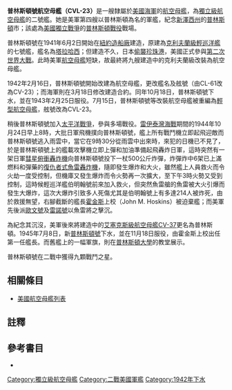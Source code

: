 {{refimprove|time=2020-02-01T18:20:01+00:00}}
{{主條目消歧義|注意：'''普林斯頓號'''也可指'''[[普林斯頓號航空母艦_(CV-37)|普林斯頓號航空母艦 (CV-37)]]'''。}}
{{noteTA
|G1=Military
|G2=Shipname
|G3=Aero
|G4=地名
}}
{{軍艦模板
|名稱= 普林斯頓 [[File:Flag_of_the_United_States.svg|30px]]<br />USS Princeton CVL-23
|圖片= [[File:Aft_view_of_USS_Princeton_(CV-23)_underway_on_28_March_1943_(19-N-42904).jpg|280px]]
|照片說明=普林斯頓號在費城造船廠外海。攝於1943年3月28日。
|艦種= [[航空母艦|航空母艦]]
|艦級= [[獨立級航空母艦|獨立級]]（2號艦）
|製造= [[紐約造船廠|紐約造船廠]]
|動工= 1941年6月2日
|下水= 1942年10月18日
|服役= 1943年2月25日
|退役= 
|結局= 1944年10月24日於[[雷伊泰灣海戰|雷伊泰灣海戰]]重創後被美軍自沉
|除籍= 1944年11月13日 
|標準= 一般：11,000噸<br />作戰：14,220噸
|滿載= 15,100噸
|長度= 整體：622呎6吋<br />水線：600呎
|闊度= 整體：109呎2吋<br />水線：71呎6吋
|吃水= 排水14,751噸時：約24呎
|極速= 31.6節<br />試航：31.46節
|鍋爐= 4座鍋爐<br />4座600千瓦蒸汽輪機<br />2座250千瓦柴油輪機<br />4軸
|出力= 設計：100,000軸馬力<br />試航：106,001軸馬力
|續航= 12,500海哩/15節<br />服役：8,325海哩/15節
|乘員= 140名軍官<br />1,321名水兵
|裝甲= 防護甲板：2吋<br />防水壁：3.75至5吋<br>舵機：0.75吋至5吋
|艦載機= 12架[[戰機|戰機]]<br>9架[[魚雷轟炸機|魚雷轟炸機]]<br>9架[[俯衝轟炸機|俯衝轟炸機]]
|裝備= 2門4聯裝[[波佛斯40毫米高射砲|40毫米高射砲]]<br />8門2聯裝40毫米高射砲<br />16挺20毫米機炮
|其它= 2座升降台<br />1座彈射器<br />模版參考來源：<ref>{{Harvnb|Friedman|1983|p=403}}獨立級配置，數據僅以設計及建造時為準。</ref>}}

'''普林斯頓號航空母艦（CVL-23）'''是一艘隸屬於[[美國海軍|美國海軍]]的[[航空母艦|航空母艦]]，為[[獨立級航空母艦|獨立級航空母艦]]的二號艦。她是美軍第四艘以普林斯頓為名的軍艦，紀念[[新澤西州|新澤西州]]的[[普林斯頓_(新澤西州)|普林斯頓]]市；該處為[[美國獨立戰爭|美國獨立戰爭]]的[[普林斯頓戰役|普林斯頓戰役]]戰場。

普林斯頓號在1941年6月2日開始在[[紐約造船廠|紐約造船廠]]建造，原建為[[克利夫蘭級輕巡洋艦|克利夫蘭級輕巡洋艦]]的七號艦，艦名為[[塔拉哈西|塔拉哈西]]；但建造不久，日本[[偷襲珍珠港|偷襲珍珠港]]，美國正式參與[[第二次世界大戰|第二次世界大戰]]。此時美軍[[航空母艦|航空母艦]]短缺，故最終將九艘建造中的克利夫蘭級改裝為航空母艦。

1942年2月16日，普林斯頓號開始改建為航空母艦，更改艦名及舷號（由CL-61改為CV-23）；而海軍則在3月18日修改建造合約。同年10月18日，普林斯頓號下水，並在1943年2月25日服役。7月15日，普林斯頓號等改裝航空母艦被重編為[[輕型航空母艦|輕型航空母艦]]，舷號改為CVL-23。

稍後普林斯頓號加入[[太平洋戰爭|太平洋戰爭]]，參與多場戰役。[[雷伊泰灣海戰|雷伊泰灣海戰]]期間的1944年10月24日早上8時，大批日軍飛機撲向普林斯頓號，艦上所有戰鬥機立即起飛迎敵而普林斯頓號逃入雨雲中，當它在9時30分從雨雲中出來時，來犯的日機已不見了，於是普林斯頓號上的艦載攻擊機立即上彈和加油準備起飛轟炸日軍，這時突然有一架日軍[[彗星俯衝轟炸機|彗星俯衝轟炸機]]向普林斯頓號投下一杖500公斤炸彈，炸彈炸中6架已上滿燃料和彈藥的[[復仇者式魚雷轟炸機|復仇者式魚雷轟炸機]]，隨即發生爆炸和大火，雖然艦上人員救火而令火劫一度受控制，但機庫又發生爆炸而令火勢再一次擴大，至下午3時火勢又受到控制，這時候輕巡洋艦伯明翰號前來加入救火，但突然魚雷艙的魚雷被大火引爆而發生大爆炸，這次大爆炸引致多人死傷尤其是伯明翰號上有多達214人被炸死，由於救援無望，右腳截斷的艦長[[約翰·麥迪遜·霍金斯|霍金斯]]上校（John M. Hoskins）被迫棄艦；而美軍先後派[[歐文號驅逐艦_(DD-794)|歐文號]]及[[雷諾號輕巡洋艦_(CL-96)|雷諾號]]以魚雷將之擊沉。

為紀念其沉沒，美軍後來將建造中的[[艾塞克斯級航空母艦|艾塞克斯級航空母艦]][[CV-37|CV-37]]更名為普林斯頓。1945年7月8日，新[[普林斯頓號航空母艦_(CV-37)|普林斯頓號]]下水，並在11月18日服役，由霍金斯上校出任第一任艦長。而舊艦上的一幅軍旗，則在[[普林斯頓大學|普林斯頓大學]]的教堂展示。

普林斯頓號在二戰中獲得九顆戰鬥之星。

== 相關條目 ==
* [[美國航空母艦列表|美國航空母艦列表]]

== 註釋 ==
{{reflist|2}}

== 參考書目 ==
{{Commonscat|USS_Princeton_(CVL-23)}}
{{海军主题}}

* {{Citation
|last = Friedman
|first = Norman
|author-link = 
|year = 1983
|title = U.S. Aircraft Carriers: An Illustrated Design History
|language = en
|publication-place = Annapolis, Maryland
|publisher = Naval Institute Press
|isbn = 0-87021-739-9}}

{{獨立級航空母艦}}
{{美國海軍輕巡洋艦}}{{美國航空母艦}}
{{DEFAULTSORT:Princeton}}

[[Category:獨立級航空母艦|Category:獨立級航空母艦]]
[[Category:二戰美國軍艦|Category:二戰美國軍艦]]
[[Category:1942年下水|Category:1942年下水]]